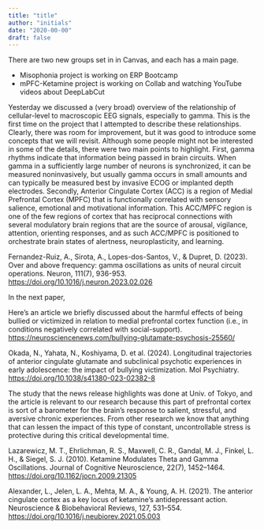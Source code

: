 ```yaml
---
title: "title"
author: "initials"
date: "2020-00-00"
draft: false
---
```


There are two new groups set in in Canvas, and each has a main page.  

- Misophonia project is working on ERP Bootcamp
- mPFC-Ketamine project is working on Collab and watching YouTube videos about DeepLabCut

Yesterday we discussed a (very broad) overview of the relationship of cellular-level to macroscopic EEG signals, especially to gamma. This is the first time on the project that I attempted to describe these relationships. Clearly, there was room for improvement, but it was good to introduce some concepts that we will revisit. Although some people might not be interested in some of the details, there were two main points to highlight. First, gamma rhythms indicate that information being passed in brain circuits. When gamma in a sufficiently large number of neurons is synchronized, it can be measured noninvasively, but usually gamma occurs in small amounts and can typically be measured best by invasive ECOG or implanted depth electrodes. Secondly, Anterior Cingulate Cortex (ACC) is a region of Medial Prefrontal Cortex (MPFC) that is functionally correlated with sensory salience, emotional and motivational information. This ACC/MPFC region is one of the few regions of cortex that has reciprocal connections with several modulatory brain regions that are the source of arousal, vigilance, attention, orienting responses, and as such ACC/MPFC is positioned to orchestrate brain states of alertness, neuroplasticity, and learning. 

Fernandez-Ruiz, A., Sirota, A., Lopes-dos-Santos, V., & Dupret, D. (2023). Over and above frequency: gamma oscillations as units of neural circuit operations. Neuron, 111(7), 936-953. [https://doi.org/10.1016/j.neuron.2023.02.026](https://doi.org/10.1016/j.neuron.2023.02.026) 

In the next paper, 



Here’s an article we briefly discussed about the harmful effects of being bullied or victimized in relation to medial prefrontal cortex function (i.e., in conditions negatively correlated with social-support). 
[https://neurosciencenews.com/bullying-glutamate-psychosis-25560/](https://neurosciencenews.com/bullying-glutamate-psychosis-25560/) 

Okada, N., Yahata, N., Koshiyama, D. et al. (2024). Longitudinal trajectories of anterior cingulate glutamate and subclinical psychotic experiences in early adolescence: the impact of bullying victimization. Mol Psychiatry. [https://doi.org/10.1038/s41380-023-02382-8](https://doi.org/10.1038/s41380-023-02382-8])

The study that the news release highlights was done at Univ. of Tokyo, and the article is relevant to our research because this part of prefrontal cortex is sort of a barometer for the brain's response to salient, stressful, and aversive chronic experiences. From other research we know that anything that can lessen the impact of this type of constant, uncontrollable stress is protective during this critical developmental time. 

Lazarewicz, M. T., Ehrlichman, R. S., Maxwell, C. R., Gandal, M. J., Finkel, L. H., & Siegel, S. J. (2010). Ketamine Modulates Theta and Gamma Oscillations. Journal of Cognitive Neuroscience, 22(7), 1452–1464. [https://doi.org/10.1162/jocn.2009.21305](https://doi.org/10.1162/jocn.2009.21305)

Alexander, L., Jelen, L. A., Mehta, M. A., & Young, A. H. (2021). The anterior cingulate cortex as a key locus of ketamine’s antidepressant action. Neuroscience & Biobehavioral Reviews, 127, 531–554. [https://doi.org/10.1016/j.neubiorev.2021.05.003](https://doi.org/10.1016/j.neubiorev.2021.05.003)

